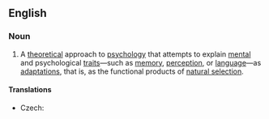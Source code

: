 ==English==
{{wikipedia}}

===Noun===
{{en-noun|-|sg=[[evolutionary]] [[psychology]]}}

# {{psychology}} A [[theoretical]] approach to [[psychology]] that attempts to explain [[mental]] and psychological [[trait]]s—such as [[memory]], [[perception]], or [[language]]—as [[adaptation]]s, that is, as the functional products of [[natural selection]].

====Translations====
{{trans-top|approach to psychology}}
* Czech: {{t-|cs|evoluční psychologie|f}}
{{trans-mid}}
{{trans-bottom}}